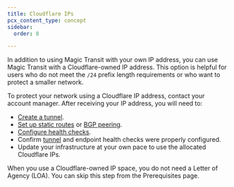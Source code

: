 ```yaml
---
title: Cloudflare IPs
pcx_content_type: concept
sidebar:
  order: 8

---
```



In addition to using Magic Transit with your own IP address, you can use Magic Transit with a Cloudflare-owned IP address. This option is helpful for users who do not meet the `/24` <GlossaryTooltip term="prefix">prefix</GlossaryTooltip> length requirements or who want to protect a smaller network.

To protect your network using a Cloudflare IP address, contact your account manager. After receiving your IP address, you will need to:

- [Create a tunnel](/magic-transit/how-to/configure-tunnels/).
- [Set up static routes](/magic-transit/how-to/configure-static-routes) or [BGP peering](/magic-transit/how-to/bgp-peering/).
- [Configure health checks](/magic-transit/how-to/run-endpoint-health-checks).
- Confirm [tunnel](/magic-transit/how-to/tunnel-health-checks/) and endpoint health checks were properly configured.
- Update your infrastructure at your own pace to use the allocated Cloudflare IPs.

When you use a Cloudflare-owned IP space, you do not need a <GlossaryTooltip term="letter of agency" link="/magic-transit/get-started/#draft-letter-of-agency">Letter of Agency (LOA)</GlossaryTooltip>. You can skip this step from the Prerequisites page.
